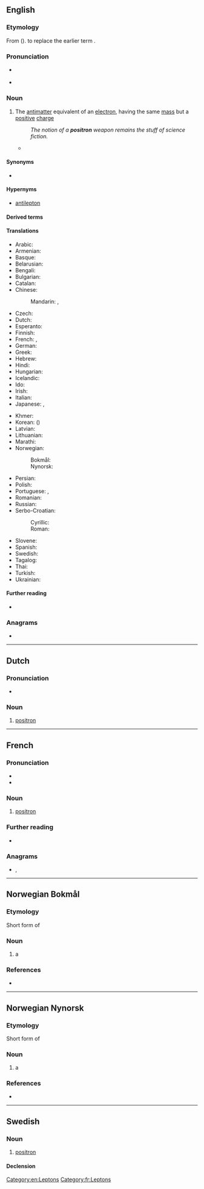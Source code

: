 {{also|Positron|positrón|pósitron}}
==English==

===Etymology===
From {{suffix|en|positive|tron}} ({{l|en|electron}}). {{coin|en|Carl Anderson|w=Carl David Anderson|nat=American|occ=physicist|in=1932}} to replace the earlier term {{m|en|antielectron}}.

===Pronunciation===
* {{a|UK}} {{IPA|en|/ˈpɒz.ɪ.tɹɒn/}}
* {{a|US}} {{IPA|en|/ˈpɑ.zɪ.tɹɑn/}}

===Noun===
{{en-noun}}

# {{lb|en|particle}} The [[antimatter]] equivalent of an [[electron]], having the same [[mass]] but a [[positive]] [[charge]]
#: ''The notion of a '''positron''' weapon remains the stuff of science fiction.''
#* {{quote-journal|en|date=15 March 1933|work=Physical Review|volume=43|title=The Positive Electron|author=Carl D. Anderson|passage=If these particles carry unit positive charge the curvatures and ionizations produced require the mass to be less than twenty times the electron mass. These particles will be called '''positrons'''.}}

====Synonyms====
* {{l|en|antielectron}}

====Hypernyms====
* [[antilepton]]

====Derived terms====
{{der3|en|positron emission tomography|positronium|positronic|spositron}}

====Translations====
{{trans-top|positron}}
* Arabic: {{t|ar|بُوزِيتْرُون|m|tr=buzitrūn}}
* Armenian: {{t+|hy|պոզիտրոն}}
* Basque: {{t|eu|positroi}}
* Belarusian: {{t|be|пазітро́н|m}}
* Bengali: {{t|bn|পজিট্রন}}
* Bulgarian: {{t|bg|позитро́н|m}}
* Catalan: {{t+|ca|positró|m}}
* Chinese:
*: Mandarin: {{t+|cmn|正電子|sc=Hani}}, {{t+|cmn|正电子|tr=zhèngdiànzǐ|sc=Hani}}
* Czech: {{t|cs|pozitron|m}}
* Dutch: {{t+|nl|positron}}
* Esperanto: {{t|eo|pozitrono}}
* Finnish: {{t+|fi|positroni}}
* French: {{t+|fr|positron|m}}, {{t+|fr|positon|m}}
* German: {{t+|de|Positron|n}}
* Greek: {{t+|el|ποζιτρόνιο|n}}
* Hebrew: {{t+|he|פוזיטרון|sc=Hebr}}
* Hindi: {{t|hi|धनाणु|sc=Deva}}
* Hungarian: {{t+|hu|pozitron}}
* Icelandic: {{t|is|jáeind|f}}
* Ido: {{t+|io|antielektrono}}
* Irish: {{t|ga|posatrón|m}}
* Italian: {{t+|it|positrone|m}}
* Japanese: {{t+|ja|陽電子|tr=ようでんし, yōdenshi|sc=Jpan}}, {{t|ja|ポジトロン|tr=pojitoron|sc=Jpan}}
{{trans-mid}}
* Khmer: {{t|km|វិជ្ជមានាណូ|tr=vijjea’mien-e-anoo|sc=Khmr}}
* Korean: {{t+|ko|양전자}} ({{t+|ko|陽電子}})
* Latvian: {{t|lv|pozitrons|m}}
* Lithuanian: {{t|lt|pozitronas|m}}
* Marathi: {{t|mr|धनाणू}}
* Norwegian: {{t|no|positron}}
*: Bokmål: {{t|nb|positron}}
*: Nynorsk: {{t+|nn|positron}}
* Persian: {{t|fa|پوزیترون|tr=positron|sc=fa-Arab}}
* Polish: {{t|pl|pozyton|m}}
* Portuguese: {{qualifier|Brazil}} {{t+|pt|pósitron|m}}, {{qualifier|Portugal}} {{t+|pt|positrão|m}}
* Romanian: {{t+|ro|pozitron|m}}
* Russian: {{t+|ru|позитро́н|m}}
* Serbo-Croatian:
*: Cyrillic: {{t|sh|позитрон}}
*: Roman: {{t+|sh|pozitron|m}}
* Slovene: {{t+|sl|pozitron|m}}
* Spanish: {{t+|es|positrón|m}}
* Swedish: {{t+|sv|positron}}
* Tagalog: {{t|tl|tahasik}}
* Thai: {{t|th|โพซิตรอน}}
* Turkish: {{t+|tr|pozitron}}
* Ukrainian: {{t|uk|позитро́н|m}}
{{trans-bottom}}

====Further reading====
* {{projectlink|wikipedia}}

===Anagrams===
* {{anagrams|en|a=inooprst|portions|sorption}}

[[Category:en:Leptons]]

----

==Dutch==
{{wikipedia|lang=nl}}

===Pronunciation===
* {{audio|nl|Nl-positron.ogg|Audio}}

===Noun===
{{nl-noun|n|-:en|-}}

# {{lb|nl|physics}} [[#English|positron]]

----

==French==

===Pronunciation===
* {{fr-IPA|pôsitron}}
* {{audio|fr|Fr-Paris--positron.ogg|Audio (Paris)}}

===Noun===
{{fr-noun|m}}

# {{lb|fr|particle}} [[positron#English|positron]]

===Further reading===
* {{R:TLFi}}

===Anagrams===
* {{l|fr|portions}}, {{l|fr|potirons}}

[[Category:fr:Leptons]]

----

==Norwegian Bokmål==
{{wikipedia|lang=no}}

===Etymology===
Short form of {{compound|nb|positiv|elektron}}

===Noun===
{{nb-noun-n3}}

# {{lb|nb|physics}} a {{l|en|positron}}

===References===
* {{R:The Bokmål Dictionary}}

----

==Norwegian Nynorsk==
{{wikipedia|lang=nn}}

===Etymology===
Short form of {{compound|nn|positiv|elektron}}

===Noun===
{{nn-noun-n1}}

# {{lb|nn|physics}} a {{l|en|positron}}

===References===
* {{R:The Nynorsk Dictionary}}

----

==Swedish==

===Noun===
{{sv-noun|c}}

# [[#English|positron]]

====Declension====
{{sv-infl-noun-c-er}}